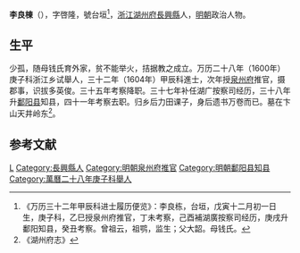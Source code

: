 '''李良棟'''（{{bd|？||？|catIdx=}}），字啓隆，號台垣<ref>《万历三十二年甲辰科进士履历便览》：李良栋，台垣，戊寅十二月初一日生，庚子科，乙巳授泉州府推官，丁未考察，己酉補湖廣按察司经历，庚戌升鄱阳知县，癸丑考察。曾祖云，祖鹗，监生；父大韶。母钱氏。</ref>，[[浙江|浙江]][[湖州府|湖州府]][[長興縣|長興縣]]人，[[明朝|明朝]]政治人物。

== 生平 ==
少孤，随母钱氏育外家，贫不能举火，拮据教之成立。万历二十八年（1600年）庚子科浙江乡试舉人，三十二年（1604年）甲辰科進士，次年授[[泉州府|泉州府]]推官，摄郡事，识拔多英俊。三十五年考察降职。三十七年补任湖广按察司经历，三十八年升[[鄱阳县|鄱阳县]]知县，四十一年考察去职。归乡后力田课子，身后遗书万卷而已。墓在卞山天井岭东<ref>《湖州府志》</ref>。

==参考文献==
{{reflist}}

{{start box}}
{{s-off}}
{{s-before|[[卜履吉|卜履吉]]<br>}}
{{s-title|明朝泉州府推官|萬曆三十三年-三十五年}}
{{s-after|[[顾大章|顾大章]]<br>}}
{{end box}}

{{萬曆三十二年甲辰科殿試金榜}}
{{DEFAULTSORT:}}
[[Category:李姓|L]]
[[Category:長興縣人|Category:長興縣人]]
[[Category:明朝泉州府推官|Category:明朝泉州府推官]]
[[Category:明朝鄱阳县知县|Category:明朝鄱阳县知县]]
[[Category:萬曆二十八年庚子科舉人|Category:萬曆二十八年庚子科舉人]]